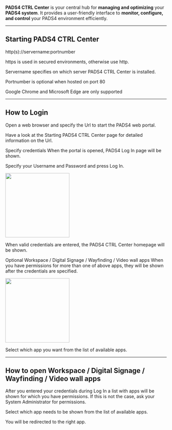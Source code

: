 **PADS4 CTRL Center** is your central hub for **managing and optimizing** your **PADS4 system**. It provides a user-friendly interface to **monitor, configure, and control** your PADS4 environment efficiently.  

---

## **Starting PADS4 CTRL Center**  

http(s)://servername:portnumber

 

https is used in secured environments, otherwise use http.

Servername specifies on which server PADS4 CTRL Center is installed.

Portnumber is optional when hosted on port 80


<Warning>Google Chrome and Microsoft Edge are only supported</Warning>

---

## **How to Login**  

Open a web browser and specify the Url to start the PADS4 web portal.

Have a look at the Starting PADS4 CTRL Center page for detailed information on the Url.

 

Specify credentials
When the portal is opened, PADS4 Log In page will be shown.

Specify your Username and Password and press Log In.

<img height="200" src="/images/ctrl-centre/login.png" />

When valid credentials are entered, the PADS4 CTRL Center homepage will be shown.

 

Optional Workspace / Digital Signage / Wayfinding / Video wall apps
When you have permissions for more than one of above apps, they will be shown after the credentials are specified.

<img height="200" src="/images/ctrl-centre/module-selector.png" />

Select which app you want from the list of available apps.

---

## **How to open Workspace / Digital Signage / Wayfinding / Video wall apps**  

After you entered your credentials during Log In a list with apps will be shown for which you have permissions.
If this is not the case, ask your System Administrator for permissions.

Select which app needs to be shown from the list of available apps.

You will be redirected to the right app.